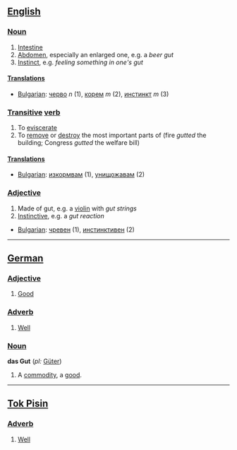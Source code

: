 ==[[English]]==

===[[Noun]]===

# [[Intestine]]
# [[Abdomen]], especially an enlarged one, e.g. a ''beer gut''
# [[Instinct]], e.g. ''feeling something in one's gut''

====[[Translations]]====

* [[Bulgarian]]: [[черво]] ''n'' (1), [[корем]] ''m'' (2), [[инстинкт]] ''m'' (3)

===[[Transitive]] [[verb]]===

# To [[eviscerate]]
# To [[remove]] or [[destroy]] the most important parts of (fire ''gutted'' the building; Congress ''gutted'' the welfare bill)

====[[Translations]]====

* [[Bulgarian]]: [[изкормвам]] (1), [[унищожавам]] (2)

===[[Adjective]]===

# Made of gut, e.g. a [[violin]] with ''gut strings''
# [[Instinctive]], e.g. a ''gut reaction''

* [[Bulgarian]]: [[чревен]] (1), [[инстинктивен]] (2)

----
==[[German]]==

===[[Adjective]]===

# [[Good]]

===[[Adverb]]===

# [[Well]]

===[[Noun]]===
'''das Gut''' (''pl:'' [[Güter]])

#A [[commodity]], a [[good]].

----
==[[Tok Pisin]]==

===[[Adverb]]===

# [[Well]]